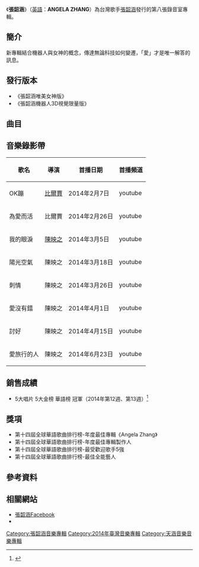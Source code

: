 {{Album infobox
| Name        = 張韶涵<br>ANGELA ZHANG 
| Type        = 專輯 
| Artist      = [[張韶涵|張韶涵]] 
| Cover       = 張韶涵(同名專輯)正式版專輯封面.jpg
| Released    = 2014年3月7日 <small>（[[中華民國|臺灣]]）</small>
| Genre       = [[華語流行曲|華語流行曲]]
| Label       = [[美妙音樂|美妙音樂]]<ref>[https://ent.qq.com/a/20140324/001280.htm 张韶涵《Angela Zhang》：有心无力 精彩难现]</ref>
| Producer    = 張韶涵<br />[[林邁可|林邁可]]<br />Jae Chong
| Last album  = [[有形的翅膀|有形的翅膀]]<br />（2012年）
| This album  = '''張韶涵''' <br />（2014年）
| Next album  = [[全面淪陷|全面淪陷]]<br />（2016年）
|}}

《'''張韶涵'''》（[[英語|英語]]：'''ANGELA ZHANG'''）為台灣歌手[[張韶涵|張韶涵]]發行的第八張錄音室專輯。

==簡介==
新專輯結合機器人與女神的概念，傳達無論科技如何變遷，「愛」才是唯一解答的訊息。

==發行版本==
*《張韶涵唯美女神版》
*《張韶涵機器人3D視覺限量版》

==曲目==
{{Tracklist
| total_length = 42:52

| title1 = OK蹦
| note1 = Bandage
| longnote1 = 第一主打
| music1 = Harry Mikael Sommerdahl
| lyrics1 = 吳易緯
| arranger1 = Jae Chong
| producer1 = 
| length1 = 3:22

| title2 = 為愛而活
| note2 = When You Live for Love
| longnote2 = 第二主打
| music2 = Hayley Michelle Aitken <br/> Hayden John Bell <br/> Sarah Lundback Bell <br/> Sten Iggy Strange Dahl
| lyrics2 = 吳易緯
| arranger2 = Jae Chong
| producer2 = 
| length2 = 3:56

| title3 = 我的眼淚
| note3 = My Tears
| longnote3 = 第三主打
| music3 = Hiten Bharadia <br/> Niclas Lundin <br/> Maria Marcus <br/> Tania Doko
| lyrics3 = 吳易緯
| arranger3 = Jae Chong
| producer3 = 
| length3 = 3:45

| title4 = 陽光空氣
| note4 = Sunshine。Air
| longnote4 = 第四主打
| music4 = Braddon Williams <br/> Greg Agar <br/> 蔡志浩
| lyrics4 = [[李焯雄|李焯雄]]
| arranger4 = Jae Chong
| producer4 = 
| length4 = 3:53

| title5 = 愛沒有錯
| note5 = Love Isn't Wrong
| longnote5 = 第六主打
| music5 = [[游政豪|游政豪]]
| lyrics5 = [[娜偲瓴|娜偲瓴]]
| arranger5 = [[林邁可|林邁可]]
| producer5 = 
| length5 = 4:59

| title6 = 愛旅行的人
| note6 = Travel Enthusiast
| longnote6 = 第八主打
| music6 = Ger
| lyrics6 = 姚若龍
| arranger6 = 林邁可
| producer6 = 
| length6 = 4:27

| title7 = 愛磁場
| note7 = Love Magnetic Field
| longnote7 = 
| music7 = Jae Chong
| lyrics7 = 崔惟楷
| arranger7 = Jae Chong
| producer7 = 
| length7 = 3:13

| title8 = 討好
| note8 = Pleasing
| longnote8 = 第七主打
| music8 = 吳克羣
| lyrics8 = [[吳克羣|吳克羣]]
| arranger8 = 奧斯卡
| producer8 = 
| length8 = 4:26

| title9 = 刺情
| note9 = Tattoo Love
| longnote9 = 第五主打
| music9 = 董基鑒
| lyrics9 = [[吳青峰|吳青峰]]
| arranger9 = 林邁可
| producer9 = 
| length9 = 3:56

| title10 = 活在此刻
| note10 = Live in This Moment
| longnote10 = 
| music10 = Lemon Tree
| lyrics10 = 陳慧真
| arranger10 = 林邁可
| producer10 = 
| length10 = 3:08

| title11 = Never Forget You
| note11 = 
| longnote11 = 
| music11 = Peter Rafelson <br/> Kari Kimmel
| lyrics11 = Peter Rafelson <br/> Kari Kimmel
| arranger11 = Peter Rafelson
| producer11 = 
| length11 = 3:26

}}

==音樂錄影帶==
{|class="wikitable"
!歌名!!導演!!首播日期!!首播頻道
|-
|OK蹦|| [[比爾賈|比爾賈]] || 2014年2月7日||youtube
|-
|為愛而活|| 比爾賈 || 2014年2月26日||youtube
|-
|我的眼淚|| [[陳映之|陳映之]] || 2014年3月5日 ||youtube
|-
|陽光空氣|| 陳映之 || 2014年3月18日 ||youtube
|-
|刺情|| 陳映之 ||  2014年3月26日|| youtube
|-
|愛沒有錯|| 陳映之 || 2014年4月1日||youtube
|-
| 討好|| 陳映之 || 2014年4月15日||youtube
|-
|愛旅行的人|| 陳映之 || 2014年6月23日||youtube
|}

==銷售成績==
*5大唱片 5大金榜 華語榜 冠軍（2014年第12週、第13週）<ref>{{cite web |url=http://www.5music.com.tw/CDTop.asp |title=存档副本 |accessdate=2013-06-07 |archive-date=2013-09-25 |archive-url=https://web.archive.org/web/20130925131747/http://www.5music.com.tw/cdtop.asp |dead-url=no }}</ref>

==獎項==
*第十四屆全球華語歌曲排行榜-年度最佳專輯《Angela Zhang》
*第十四屆全球華語歌曲排行榜-年度最佳專輯製作人
*第十四屆全球華語歌曲排行榜-最受歡迎歌手5強
*第十四屆全球華語歌曲排行榜-最佳全能藝人

==參考資料==
{{reflist|2}}

==相關網站==
*[https://www.facebook.com/Angela.ChangShaoHan 張韶涵Facebook] {{Wayback|url=https://www.facebook.com/Angela.ChangShaoHan |date=20170521101258 }}
*{{youtube|user=AngelaChang0119|張韶涵}}

{{張韶涵}}
[[Category:張韶涵音樂專輯|Category:張韶涵音樂專輯]]
[[Category:2014年臺灣音樂專輯|Category:2014年臺灣音樂專輯]]
[[Category:天涵音樂音樂專輯|Category:天涵音樂音樂專輯]]